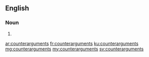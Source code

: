 ==English==

===Noun===
{{head|en|plural}}

# {{plural of|counterargument|lang=en}}

[[ar:counterarguments]]
[[fr:counterarguments]]
[[ku:counterarguments]]
[[mg:counterarguments]]
[[my:counterarguments]]
[[sv:counterarguments]]